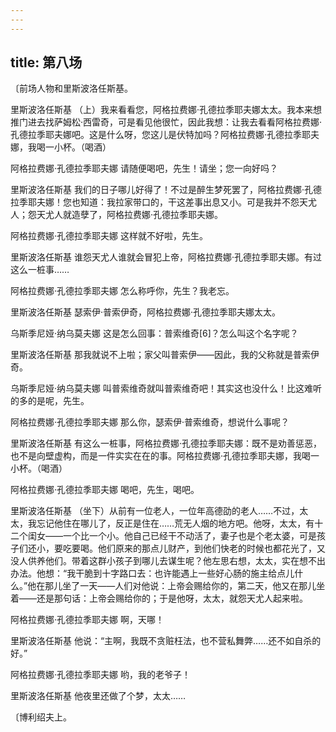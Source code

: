 ```yaml
---
---
---
```

title: 第八场
---




〔前场人物和里斯波洛任斯基。





里斯波洛任斯基 （上）我来看看您，阿格拉费娜·孔德拉季耶夫娜太太。我本来想推门进去找萨姆松·西雷奇，可是看见他很忙，因此我想：让我去看看阿格拉费娜·孔德拉季耶夫娜吧。这是什么呀，您这儿是伏特加吗？阿格拉费娜·孔德拉季耶夫娜，我喝一小杯。（喝酒）

阿格拉费娜·孔德拉季耶夫娜 请随便喝吧，先生！请坐；您一向好吗？

里斯波洛任斯基 我们的日子哪儿好得了！不过是醉生梦死罢了，阿格拉费娜·孔德拉季耶夫娜！您也知道：我拉家带口的，干这差事出息又小。可是我并不怨天尤人；怨天尤人就造孽了，阿格拉费娜·孔德拉季耶夫娜。

阿格拉费娜·孔德拉季耶夫娜 这样就不好啦，先生。

里斯波洛任斯基 谁怨天尤人谁就会冒犯上帝，阿格拉费娜·孔德拉季耶夫娜。有过这么一桩事……

阿格拉费娜·孔德拉季耶夫娜 怎么称呼你，先生？我老忘。

里斯波洛任斯基 瑟索伊·普索伊奇，阿格拉费娜·孔德拉季耶夫娜太太。

乌斯季尼娅·纳乌莫夫娜 这是怎么回事：普索维奇[6]？怎么叫这个名字呢？

里斯波洛任斯基 那我就说不上啦；家父叫普索伊——因此，我的父称就是普索伊奇。

乌斯季尼娅·纳乌莫夫娜 叫普索维奇就叫普索维奇吧！其实这也没什么！比这难听的多的是呢，先生。

阿格拉费娜·孔德拉季耶夫娜 那么你，瑟索伊·普索维奇，想说什么事呢？

里斯波洛任斯基 有这么一桩事，阿格拉费娜·孔德拉季耶夫娜：既不是劝善惩恶，也不是向壁虚构，而是一件实实在在的事。阿格拉费娜·孔德拉季耶夫娜，我喝一小杯。（喝酒）

阿格拉费娜·孔德拉季耶夫娜 喝吧，先生，喝吧。

里斯波洛任斯基 （坐下）从前有一位老人，一位年高德劭的老人……不过，太太，我忘记他住在哪儿了，反正是住在……荒无人烟的地方吧。他呀，太太，有十二个闺女——一个比一个小。他自己已经干不动活了，妻子也是个老太婆，可是孩子们还小，要吃要喝。他们原来的那点儿财产，到他们快老的时候也都花光了，又没人供养他们。带着这群小孩子到哪儿去谋生呢？他左思右想，太太，实在想不出办法。他想：“我干脆到十字路口去：也许能遇上一些好心肠的施主给点儿什么。”他在那儿坐了一天——人们对他说：上帝会赐给你的，第二天，他又在那儿坐着——还是那句话：上帝会赐给你的；于是他呀，太太，就怨天尤人起来啦。

阿格拉费娜·孔德拉季耶夫娜 啊，天哪！

里斯波洛任斯基 他说：“主啊，我既不贪赃枉法，也不营私舞弊……还不如自杀的好。”

阿格拉费娜·孔德拉季耶夫娜 哟，我的老爷子！

里斯波洛任斯基 他夜里还做了个梦，太太……

〔博利绍夫上。